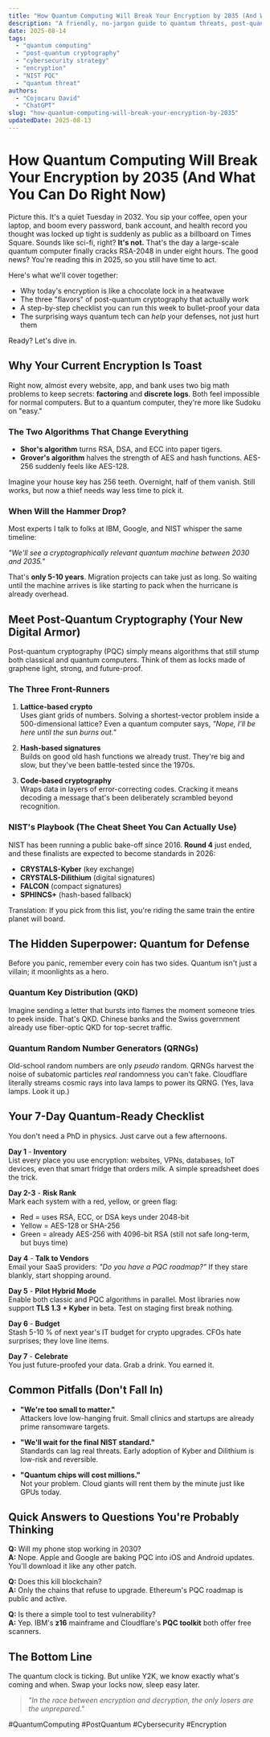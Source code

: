 ```yaml
---
title: "How Quantum Computing Will Break Your Encryption by 2035 (And What You Can Do Right Now)"
description: "A friendly, no-jargon guide to quantum threats, post-quantum cryptography, and the three moves you must make today to stay safe tomorrow."
date: 2025-08-14
tags:
  - "quantum computing"
  - "post-quantum cryptography"
  - "cybersecurity strategy"
  - "encryption"
  - "NIST PQC"
  - "quantum threat"
authors:
  - "Cojocaru David"
  - "ChatGPT"
slug: "how-quantum-computing-will-break-your-encryption-by-2035"
updatedDate: 2025-08-13
---
```


# How Quantum Computing Will Break Your Encryption by 2035 (And What You Can Do Right Now)

Picture this. It's a quiet Tuesday in 2032. You sip your coffee, open your laptop, and boom every password, bank account, and health record you thought was locked up tight is suddenly as public as a billboard on Times Square. Sounds like sci-fi, right? **It's not.** That's the day a large-scale quantum computer finally cracks RSA-2048 in under eight hours. The good news? You're reading this in 2025, so you still have time to act.

Here's what we'll cover together:

- Why today's encryption is like a chocolate lock in a heatwave
- The three "flavors" of post-quantum cryptography that actually work
- A step-by-step checklist you can run this week to bullet-proof your data
- The surprising ways quantum tech can *help* your defenses, not just hurt them

Ready? Let's dive in.

## Why Your Current Encryption Is Toast

Right now, almost every website, app, and bank uses two big math problems to keep secrets: **factoring** and **discrete logs**. Both feel impossible for normal computers. But to a quantum computer, they're more like Sudoku on "easy."

### The Two Algorithms That Change Everything

- **Shor's algorithm** turns RSA, DSA, and ECC into paper tigers.  
- **Grover's algorithm** halves the strength of AES and hash functions. AES-256 suddenly feels like AES-128.

Imagine your house key has 256 teeth. Overnight, half of them vanish. Still works, but now a thief needs way less time to pick it.

### When Will the Hammer Drop?

Most experts I talk to folks at IBM, Google, and NIST whisper the same timeline:

*"We'll see a cryptographically relevant quantum machine between 2030 and 2035."*

That's **only 5-10 years**. Migration projects can take just as long. So waiting until the machine arrives is like starting to pack when the hurricane is already overhead.

## Meet Post-Quantum Cryptography (Your New Digital Armor)

Post-quantum cryptography (PQC) simply means algorithms that still stump both classical and quantum computers. Think of them as locks made of graphene light, strong, and future-proof.

### The Three Front-Runners

1. **Lattice-based crypto**  
   Uses giant grids of numbers. Solving a shortest-vector problem inside a 500-dimensional lattice? Even a quantum computer says, *"Nope, I'll be here until the sun burns out."*

2. **Hash-based signatures**  
   Builds on good old hash functions we already trust. They're big and slow, but they've been battle-tested since the 1970s.

3. **Code-based cryptography**  
   Wraps data in layers of error-correcting codes. Cracking it means decoding a message that's been deliberately scrambled beyond recognition.

### NIST's Playbook (The Cheat Sheet You Can Actually Use)

NIST has been running a public bake-off since 2016. **Round 4** just ended, and these finalists are expected to become standards in 2026:

- **CRYSTALS-Kyber** (key exchange)
- **CRYSTALS-Dilithium** (digital signatures)
- **FALCON** (compact signatures)
- **SPHINCS+** (hash-based fallback)

Translation: If you pick from this list, you're riding the same train the entire planet will board.

## The Hidden Superpower: Quantum for Defense

Before you panic, remember every coin has two sides. Quantum isn't just a villain; it moonlights as a hero.

### Quantum Key Distribution (QKD)

Imagine sending a letter that bursts into flames the moment someone tries to peek inside. That's QKD. Chinese banks and the Swiss government already use fiber-optic QKD for top-secret traffic.

### Quantum Random Number Generators (QRNGs)

Old-school random numbers are only *pseudo* random. QRNGs harvest the noise of subatomic particles *real* randomness you can't fake. Cloudflare literally streams cosmic rays into lava lamps to power its QRNG. (Yes, lava lamps. Look it up.)

## Your 7-Day Quantum-Ready Checklist

You don't need a PhD in physics. Just carve out a few afternoons.

**Day 1** - **Inventory**  
List every place you use encryption: websites, VPNs, databases, IoT devices, even that smart fridge that orders milk. A simple spreadsheet does the trick.

**Day 2-3** - **Risk Rank**  
Mark each system with a red, yellow, or green flag:

- Red = uses RSA, ECC, or DSA keys under 2048-bit
- Yellow = AES-128 or SHA-256
- Green = already AES-256 with 4096-bit RSA (still not safe long-term, but buys time)

**Day 4** - **Talk to Vendors**  
Email your SaaS providers: *"Do you have a PQC roadmap?"* If they stare blankly, start shopping around.

**Day 5** - **Pilot Hybrid Mode**  
Enable both classic and PQC algorithms in parallel. Most libraries now support **TLS 1.3 + Kyber** in beta. Test on staging first break nothing.

**Day 6** - **Budget**  
Stash 5-10 % of next year's IT budget for crypto upgrades. CFOs hate surprises; they love line items.

**Day 7** - **Celebrate**  
You just future-proofed your data. Grab a drink. You earned it.

## Common Pitfalls (Don't Fall In)

- **"We're too small to matter."**  
  Attackers love low-hanging fruit. Small clinics and startups are already prime ransomware targets.

- **"We'll wait for the final NIST standard."**  
  Standards can lag real threats. Early adoption of Kyber and Dilithium is low-risk and reversible.

- **"Quantum chips will cost millions."**  
  Not your problem. Cloud giants will rent them by the minute just like GPUs today.

## Quick Answers to Questions You're Probably Thinking

**Q:** Will my phone stop working in 2030?  
**A:** Nope. Apple and Google are baking PQC into iOS and Android updates. You'll download it like any other patch.

**Q:** Does this kill blockchain?  
**A:** Only the chains that refuse to upgrade. Ethereum's PQC roadmap is public and active.

**Q:** Is there a simple tool to test vulnerability?  
**A:** Yep. IBM's **z16** mainframe and Cloudflare's **PQC toolkit** both offer free scanners.

## The Bottom Line

The quantum clock is ticking. But unlike Y2K, we know exactly what's coming and when. Swap your locks now, sleep easy later.

> _"In the race between encryption and decryption, the only losers are the unprepared."_

#QuantumComputing #PostQuantum #Cybersecurity #Encryption